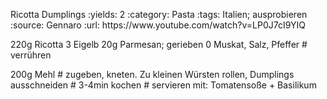 Ricotta Dumplings
:yields: 2
:category: Pasta
:tags: Italien; ausprobieren
:source: Gennaro 
:url: https://www.youtube.com/watch?v=LP0J7cI9YIQ

220g Ricotta
3 Eigelb
20g Parmesan; gerieben
0 Muskat, Salz, Pfeffer
# verrühren

200g Mehl
# zugeben, kneten. Zu kleinen Würsten rollen, Dumplings ausschneiden
# 3-4min kochen
# servieren mit: Tomatensoße + Basilikum
